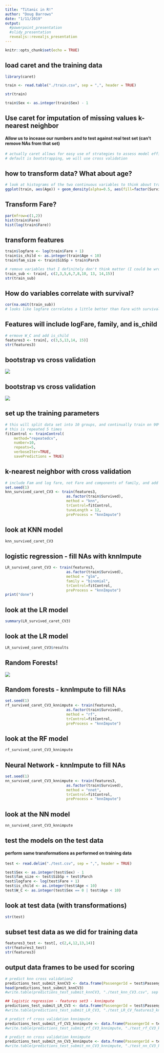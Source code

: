 ```yaml
---
title: "Titanic in R!"
author: "Doug Barrows"
date: "1/11/2019"
output:
  #powerpoint_presentation
  #slidy_presentation
  revealjs::revealjs_presentation
---
```


```r
knitr::opts_chunk$set(echo = TRUE)
```


## load caret and the training data
```r

library(caret)

train <- read.table("./train.csv", sep = ",", header = TRUE)

str(train)

train$Sex <- as.integer(train$Sex) - 1

```


## Use caret for imputation of missing values k-nearest neighbor 
#### Allow us to incease our numbers  and to test against real test set (can't remove NAs from that set)

```r
# actually caret allows for easy use of strategies to assess model efficiency without having to separate out a test set of data
# default is bootstrapping, we will use cross validation
```

## how to transform data? What about age?
```r

# look at histograms of the two continuous variables to think about transformation
ggplot(train, aes(Age)) + geom_density(alpha=0.5, aes(fill=factor(Survived))) + geom_vline(xintercept = 10)
```

## Transform Fare?
```r
par(mfrow=c(1,2))
hist(train$Fare)
hist(log(train$Fare))

```

## transform features 
```r

train$logfare <- log(train$Fare + 1)
train$is_child <- as.integer(train$Age < 10)
train$fam_size <- train$SibSp + train$Parch

# remove variables that I definitely don't think matter (I could be wrong!)
train_sub <- train[, c(2,3,5,6,7,8,10, 13, 14,15)]
str(train_sub)

```

## How do variables correlate with survival?
```r
cor(na.omit(train_sub))
# looks like logfare correlates a little better than Fare with survival

```


## Features will include logFare, family, and is_child 
```r

# ermove W_C and add is_child
features3 <- train[, c(3,5,13,14, 15)]
str(features3)

```

## bootstrap vs cross validation

![](./bootrap_concept.png)

## bootstrap vs cross validation 
![](./cross_validation.jpeg)

## set up the training parameters 
```r

# this will split data set into 10 groups, and continually train on 90% and test on the remaining 10% for all groups
# this is repeated 5 times
fitControl <- trainControl( 
    method="repeatedcv",
    number=10,
    repeats=5,
    verboseIter=TRUE,
    savePredictions = TRUE)


```

## k-nearest neighbor with cross validation
```r
# include Fam and log fare, not Fare and components of family, and add W_C (from above)
set.seed(1)
knn_survived_caret_CV3 <- train(features3, 
                            as.factor(train$Survived), 
                            method = "knn",
                            trControl=fitControl,
                            tuneLength = 12, 
                            preProcess = "knnImpute")
```
## look at KNN model
```r
knn_survived_caret_CV3

```

## logistic regression - fill NAs with knnImpute
```r
LR_survived_caret_CV3 <- train(features3, 
                            as.factor(train$Survived), 
                            method = "glm", 
                            family = "binomial",
                            trControl=fitControl,
                            preProcess = "knnImpute")
print("done")
```
## look at the LR model
```r
summary(LR_survived_caret_CV3)

```
## look at the LR model
```r
LR_survived_caret_CV3$results
```

## Random Forests!

![](./randomforest.png)


## Random forests - knnImpute to fill NAs
```r
set.seed(1)
rf_survived_caret_CV3_knnimpute <- train(features3, 
                            as.factor(train$Survived), 
                            method = "rf", 
                            trControl=fitControl,
                            preProcess = "knnImpute")
```
## look at the RF model
```r
rf_survived_caret_CV3_knnimpute
```

## Neural Network - knnImpute to fill NAs

```r
set.seed(1)
nn_survived_caret_CV3_knnimpute <- train(features3, 
                            as.factor(train$Survived), 
                            method = "nnet", 
                            trControl=fitControl,
                            preProcess = "knnImpute")

```
## look at the NN model
```r
nn_survived_caret_CV3_knnimpute
```


## test the models on the test data
#### perform same transformations as performed on training data
```r
test <- read.delim("./test.csv", sep = ",", header = TRUE)

test$Sex <- as.integer(test$Sex) - 1
test$fam_size <- test$SibSp + test$Parch
test$logfare <- log(test$Fare + 1)
test$is_child <- as.integer(test$Age < 10)
test$W_C <- as.integer(test$Sex == 0 | test$Age < 10)
```

## look at test data (with transformations)
```r
str(test)
```



## subset test data as we did for training data
```r

features3_test <- test[, c(2,4,12,13,14)]
str(features3_test)
str(features3)

```

## output data frames to be used for scoring
```r

# predict knn cross validation2
predictions_test_submit_knnCV3 <- data.frame(PassengerId = test$PassengerId, Survived = predict(knn_survived_caret_CV3, features3_test))
head(predictions_test_submit_knnCV3)
#write.table(predictions_test_submit_knnCV3, "./test_knn_CV3.csv", sep = ",", row.names = FALSE)

## logistic regression - features set3 - knnimpute
predictions_test_submit_LR_CV3 <- data.frame(PassengerId = test$PassengerId, Survived = predict(LR_survived_caret_CV3, features3_test))
#write.table(predictions_test_submit_LR_CV3, "./test_LR_CV_features3_knnimpute.csv", sep = ",", row.names = FALSE)

# predict rf cross validation knnimpute
predictions_test_submit_rf_CV3_knnimpute <- data.frame(PassengerId = test$PassengerId, Survived = predict(rf_survived_caret_CV3_knnimpute, features3_test))
#write.table(predictions_test_submit_rf_CV3_knnimpute, "./test_rf_CV3_knnimpute.csv", sep = ",", row.names = FALSE)

# predict nn cross validation knnimpute
predictions_test_submit_nn_CV3_knnimpute <- data.frame(PassengerId = test$PassengerId, Survived = predict(nn_survived_caret_CV3_knnimpute, features3_test))
#write.table(predictions_test_submit_nn_CV3_knnimpute, "./test_nn_CV3_knnimpute.csv", sep = ",", row.names = FALSE)

```

